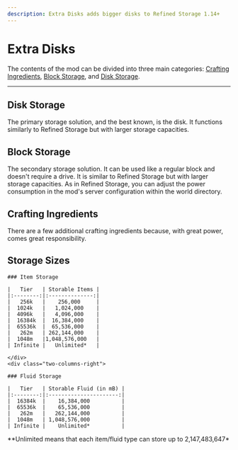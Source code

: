```yaml
---
description: Extra Disks adds bigger disks to Refined Storage 1.14+
---
```


# Extra Disks


<ProjectHeader slug="extra-disks" mcVersion="1.16" />

The contents of the mod can be divided into three main
categories: [Crafting Ingredients](#crafting-ingredients), [Block Storage](#block-storage),
and [Disk Storage](#disk-storage).

---

## Disk Storage
The primary storage solution, and the best known, is the disk. It functions similarly to Refined Storage but with larger
storage capacities.

## Block Storage
The secondary storage solution. It can be used like a regular block and doesn't require a drive. It is similar to
Refined Storage but with larger storage capacities. As in Refined Storage, you can adjust the power consumption in the
mod's server configuration within the world directory.

## Crafting Ingredients
There are a few additional crafting ingredients because, with great power, comes great responsibility.

## Storage Sizes

<div class="two-columns-base">
    <div class="two-columns-left">

    ### Item Storage

    |   Tier   | Storable Items |
    |:--------:|:--------------:|
    |   256k   |    256,000     |
    |  1024k   |   1,024,000    |
    |  4096k   |   4,096,000    |
    |  16384k  |  16,384,000    |
    |  65536k  |  65,536,000    |
    |   262m   | 262,144,000    |
    |  1048m   |1,048,576,000   |
    | Infinite |   Unlimited*   |

    </div>
    <div class="two-columns-right">

    ### Fluid Storage

    |   Tier   | Storable Fluid (in mB) |
    |:--------:|:----------------------:|
    |  16384k  |    16,384,000          |
    |  65536k  |    65,536,000          |
    |   262m   |   262,144,000          |
    |  1048m   | 1,048,576,000          |
    | Infinite |    Unlimited*          |
  </div>
</div>

<p>**Unlimited means that each item/fluid type can store up to 2,147,483,647*</p>

